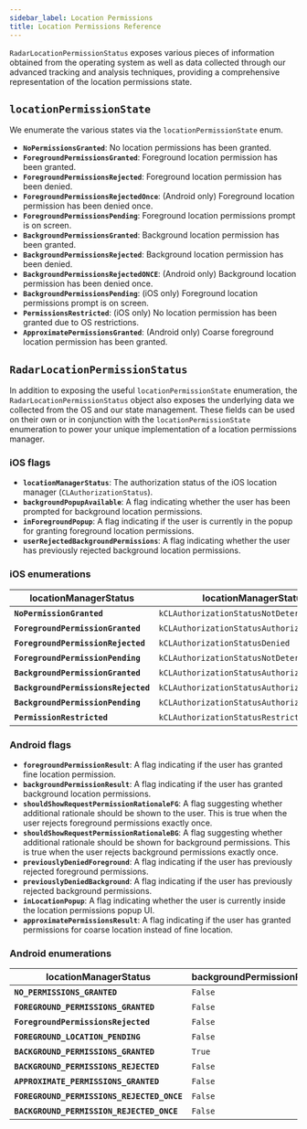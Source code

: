 ```yaml
---
sidebar_label: Location Permissions
title: Location Permissions Reference
---
```



`RadarLocationPermissionStatus` exposes various pieces of information obtained from the operating system as well as data collected through our advanced tracking and analysis techniques, providing a comprehensive representation of the location permissions state.

## `locationPermissionState`

We enumerate the various states via the `locationPermissionState` enum. 

- **`NoPermissionsGranted`**: No location permissions has been granted.
- **`ForegroundPermissionsGranted`**: Foreground location permission has been granted.
- **`ForegroundPermissionsRejected`**: Foreground location permission has been denied.
- **`ForegroundPermissionsRejectedOnce`**: (Android only) Foreground location permission has been denied once.
- **`ForegroundPermissionsPending`**: Foreground location permissions prompt is on screen.
- **`BackgroundPermissionsGranted`**: Background location permission has been granted.
- **`BackgroundPermissionsRejected`**: Background location permission has been denied.
- **`BackgroundPermissionsRejectedONCE`**: (Android only) Background location permission has been denied once.  
- **`BackgroundPermissionsPending`**: (iOS only) Foreground location permissions prompt is on screen.
- **`PermissionsRestricted`**: (iOS only) No location permission has been granted due to OS restrictions. 
- **`ApproximatePermissionsGranted`**: (Android only) Coarse foreground location permission has been granted.   

## `RadarLocationPermissionStatus`

In addition to exposing the useful `locationPermissionState` enumeration, the `RadarLocationPermissionStatus` object also exposes the underlying data we collected from the OS and our state management. These fields can be used on their own or in conjunction with the `locationPermissionState` enumeration to power your unique implementation of a location permissions manager.

### iOS flags

- **`locationManagerStatus`**: The authorization status of the iOS location manager (`CLAuthorizationStatus`).
- **`backgroundPopupAvailable`**: A flag indicating whether the user has been prompted for background location permissions.
- **`inForegroundPopup`**: A flag indicating if the user is currently in the popup for granting foreground location permissions.
- **`userRejectedBackgroundPermissions`**: A flag indicating whether the user has previously rejected background location permissions.


### iOS enumerations

locationManagerStatus | locationManagerStatus | inForegroundPopup | backgroundPopupAvailable | userRejectedBackgroundPermissions
--- | --- | --- | --- | ---
**`NoPermissionGranted`** | `kCLAuthorizationStatusNotDetermined` | `False` | * | *
**`ForegroundPermissionGranted`** | `kCLAuthorizationStatusAuthorizedWhenInUse` | * | `False`| `True`
**`ForegroundPermissionRejected`** | `kCLAuthorizationStatusDenied` | * | * | *
**`ForegroundPermissionPending`** | `kCLAuthorizationStatusNotDetermined` | `True` | * | *
**`BackgroundPermissionGranted`** |  `kCLAuthorizationStatusAuthorizedAlways` | * | * | *
**`BackgroundPermissionsRejected`** | `kCLAuthorizationStatusAuthorizedWhenInUse` | * | `True` | *
**`BackgroundPermissionPending`** | `kCLAuthorizationStatusAuthorizedWhenInUse` | * | `False` | `False`
**`PermissionRestricted`** | `kCLAuthorizationStatusRestricted` | * | * | *

### Android flags

- **`foregroundPermissionResult`**: A flag indicating if the user has granted fine location permission.
- **`backgroundPermissionResult`**: A flag indicating if the user has granted background location permissions.
- **`shouldShowRequestPermissionRationaleFG`**: A flag suggesting whether additional rationale should be shown to the user. This is true when the user rejects foreground permissions exactly once.
- **`shouldShowRequestPermissionRationaleBG`**: A flag suggesting whether additional rationale should be shown for background permissions. This is true when the user rejects background permissions exactly once.
- **`previouslyDeniedForeground`**: A flag indicating if the user has previously rejected foreground permissions.
- **`previouslyDeniedBackground`**: A flag indicating if the user has previously rejected background permissions.
- **`inLocationPopup`**: A flag indicating whether the user is currently inside the location permissions popup UI.
- **`approximatePermissionsResult`**: A flag indicating if the user has granted permissions for coarse location instead of fine location.

### Android enumerations

locationManagerStatus | backgroundPermissionResult | shouldShowRequestPermissionRationaleBG | previouslyDeniedBackground | foregroundPermissionResult | inLocationPopup | approximatePermissionsResult | shouldShowRequestPermissionRationaleFG | previouslyDeniedForeground 
--- | --- | --- | ---| --- | --- | --- | --- | --- 
**`NO_PERMISSIONS_GRANTED`** | `False` | * | * | `False` | `False` | `False` | `False` | `False` 
**`FOREGROUND_PERMISSIONS_GRANTED`** | `False` | * | `False` | `True` | * | * | * | *
**`ForegroundPermissionsRejected`** | `False` | * | * | `False` | `False` | `False` | `False` | `True` 
**`FOREGROUND_LOCATION_PENDING`** | `False` | * | * | `False` | `True` | * | * | * 
**`BACKGROUND_PERMISSIONS_GRANTED`** | `True` | * | * | * | * | * | * | * 
**`BACKGROUND_PERMISSIONS_REJECTED`** | `False` | `False` | `True` | `True` | * | * | * | *
**`APPROXIMATE_PERMISSIONS_GRANTED`** | `False` | * | * | `False` | `False` | `True` | * | * 
**`FOREGROUND_PERMISSIONS_REJECTED_ONCE`** | `False` | * | * | `False` | `False` | `False` | `True` | *
**`BACKGROUND_PERMISSION_REJECTED_ONCE`** | `False` | `True` | `True` | `True` | * | * | * | *

